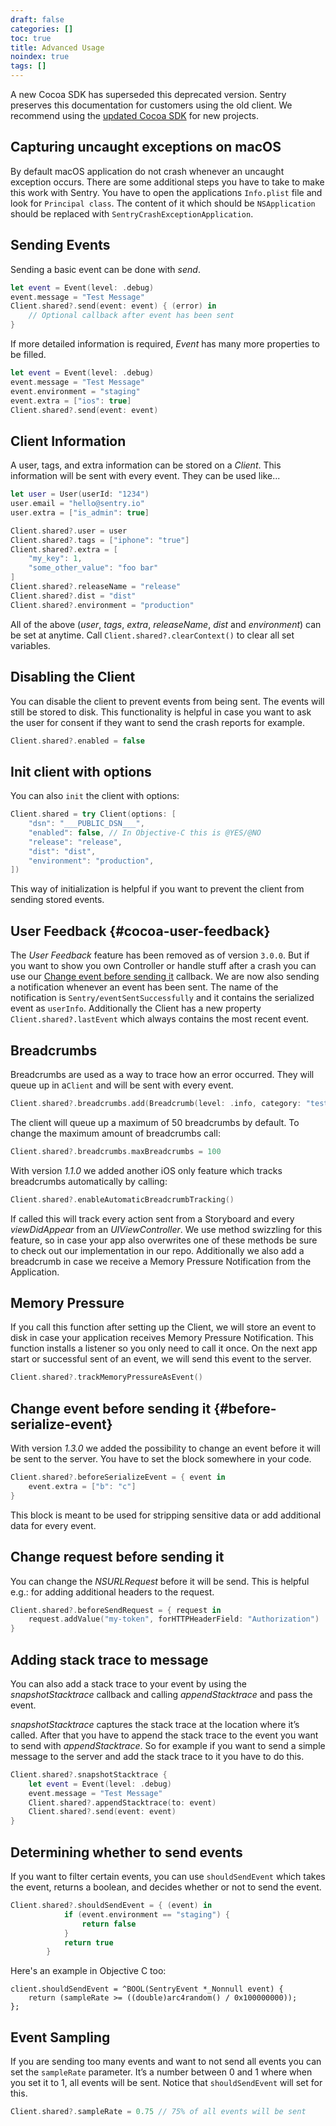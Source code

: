 ```yaml
---
draft: false
categories: []
toc: true
title: Advanced Usage
noindex: true
tags: []
---
```


<Alert level="warning" title="Note">

A new Cocoa SDK has superseded this deprecated version. Sentry preserves this documentation for customers using the old client. We recommend using the [updated Cocoa SDK](/platforms/apple/) for new projects.

</Alert>

## Capturing uncaught exceptions on macOS

By default macOS application do not crash whenever an uncaught exception occurs. There are some additional steps you have to take to make this work with Sentry. You have to open the applications `Info.plist` file and look for `Principal class`. The content of it which should be `NSApplication` should be replaced with `SentryCrashExceptionApplication`.

## Sending Events

Sending a basic event can be done with _send_.

```swift {tabTitle:Swift}
let event = Event(level: .debug)
event.message = "Test Message"
Client.shared?.send(event: event) { (error) in
    // Optional callback after event has been sent
}
```

If more detailed information is required, _Event_ has many more properties to be filled.

```swift {tabTitle:Swift}
let event = Event(level: .debug)
event.message = "Test Message"
event.environment = "staging"
event.extra = ["ios": true]
Client.shared?.send(event: event)
```

## Client Information

A user, tags, and extra information can be stored on a _Client_. This information will be sent with every event. They can be used like...

```swift {tabTitle:Swift}
let user = User(userId: "1234")
user.email = "hello@sentry.io"
user.extra = ["is_admin": true]

Client.shared?.user = user
Client.shared?.tags = ["iphone": "true"]
Client.shared?.extra = [
    "my_key": 1,
    "some_other_value": "foo bar"
]
Client.shared?.releaseName = "release"
Client.shared?.dist = "dist"
Client.shared?.environment = "production"
```

All of the above (_user_, _tags_, _extra_, _releaseName_, _dist_ and _environment_) can be set at anytime. Call `Client.shared?.clearContext()` to clear all set variables.

## Disabling the Client

You can disable the client to prevent events from being sent. The events will still be stored to disk. This functionality is helpful in case you want to ask the user for consent if they want to send the crash reports for example.

```swift {tabTitle:Swift}
Client.shared?.enabled = false
```

## Init client with options

You can also `init` the client with options:

```swift {tabTitle:Swift}
Client.shared = try Client(options: [
    "dsn": "___PUBLIC_DSN___",
    "enabled": false, // In Objective-C this is @YES/@NO
    "release": "release",
    "dist": "dist",
    "environment": "production",
])
```

This way of initialization is helpful if you want to prevent the client from sending stored events.

## User Feedback {#cocoa-user-feedback}

The _User Feedback_ feature has been removed as of version `3.0.0`. But if you want to show you own Controller or handle stuff after a crash you can use our [Change event before sending it](#before-serialize-event) callback. We are now also sending a notification whenever an event has been sent. The name of the notification is `Sentry/eventSentSuccessfully` and it contains the serialized event as `userInfo`. Additionally the Client has a new property `Client.shared?.lastEvent` which always contains the most recent event.

## Breadcrumbs

Breadcrumbs are used as a way to trace how an error occurred. They will queue up in a`Client` and will be sent with every event.

```swift {tabTitle:Swift}
Client.shared?.breadcrumbs.add(Breadcrumb(level: .info, category: "test"))
```

The client will queue up a maximum of 50 breadcrumbs by default. To change the maximum amount of breadcrumbs call:

```swift {tabTitle:Swift}
Client.shared?.breadcrumbs.maxBreadcrumbs = 100
```

With version _1.1.0_ we added another iOS only feature which tracks breadcrumbs automatically by calling:

```swift {tabTitle:Swift}
Client.shared?.enableAutomaticBreadcrumbTracking()
```

If called this will track every action sent from a Storyboard and every _viewDidAppear_ from an _UIViewController_. We use method swizzling for this feature, so in case your app also overwrites one of these methods be sure to check out our implementation in our repo. Additionally we also add a breadcrumb in case we receive a Memory Pressure Notification from the Application.

## Memory Pressure

If you call this function after setting up the Client, we will store an event to disk in case your application receives Memory Pressure Notification. This function installs a listener so you only need to call it once.
On the next app start or successful sent of an event, we will send this event to the server.

```swift {tabTitle:Swift}
Client.shared?.trackMemoryPressureAsEvent()
```

## Change event before sending it {#before-serialize-event}

With version _1.3.0_ we added the possibility to change an event before it will be sent to the server. You have to set the block somewhere in your code.

```swift {tabTitle:Swift}
Client.shared?.beforeSerializeEvent = { event in
    event.extra = ["b": "c"]
}
```

This block is meant to be used for stripping sensitive data or add additional data for every event.

## Change request before sending it

You can change the _NSURLRequest_ before it will be send. This is helpful e.g.: for adding additional headers to the request.

```swift {tabTitle:Swift}
Client.shared?.beforeSendRequest = { request in
    request.addValue("my-token", forHTTPHeaderField: "Authorization")
}
```

## Adding stack trace to message

You can also add a stack trace to your event by using the _snapshotStacktrace_
callback and calling _appendStacktrace_ and pass the event.

_snapshotStacktrace_ captures the stack trace at the location where it’s called. After that you have to append the stack trace to the event you want to send with _appendStacktrace_. So for example if you want to send a simple message to the server and add the stack trace to it you have to do this.

```swift {tabTitle:Swift}
Client.shared?.snapshotStacktrace {
    let event = Event(level: .debug)
    event.message = "Test Message"
    Client.shared?.appendStacktrace(to: event)
    Client.shared?.send(event: event)
}
```

## Determining whether to send events

If you want to filter certain events, you can use `shouldSendEvent` which takes the event, returns a boolean, and decides whether or not to send the event.

```swift {tabTitle:Swift}
Client.shared?.shouldSendEvent = { (event) in
            if (event.environment == "staging") {
                return false
            }
            return true
        }
```

Here's an example in Objective C too:

```objc {tabTitle:Objective-C}
client.shouldSendEvent = ^BOOL(SentryEvent *_Nonnull event) {
    return (sampleRate >= ((double)arc4random() / 0x100000000));
};
```

## Event Sampling

If you are sending too many events and want to not send all events you can set the `sampleRate` parameter. It’s a number between 0 and 1 where when you set it to 1, all events will be sent. Notice that `shouldSendEvent` will set for this.

```swift {tabTitle:Swift}
Client.shared?.sampleRate = 0.75 // 75% of all events will be sent
```
